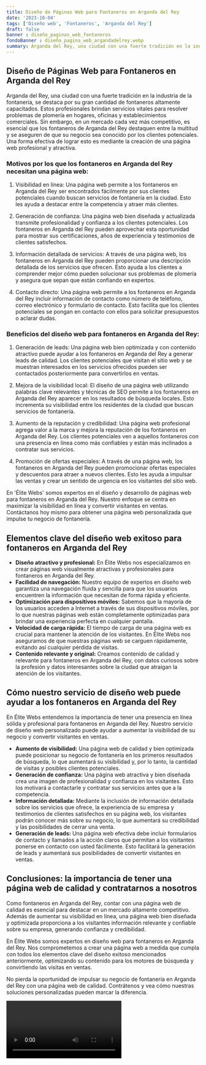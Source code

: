 ```yaml
---
title: Diseño de Páginas Web para Fontaneros en Arganda del Rey
date: '2023-10-04'
tags: ['Diseño web', 'Fontaneros', 'Arganda del Rey']
draft: false
banner : diseño_paginas_web_fontaneros
fondoBanner : diseño_pagina_web_argandadelrey.webp
summary: Arganda del Rey, una ciudad con una fuerte tradición en la industria de la fontanería, se destaca por su gran cantidad de fontaneros altamente capacitados. Estos profesionales brindan servicios vitales para resolver problemas de plomería en hogares, oficinas y establecimientos comerciales. Sin embargo, en un mercado cada vez más competitivo, es esencial que los fontaneros de Arganda del Rey destaquen entre la multitud y se aseguren de que su negocio sea conocido por los clientes potenciales. Una forma efectiva de lograr esto es mediante la creación de una página web profesional y atractiva.
---
```


## Diseño de Páginas Web para Fontaneros en Arganda del Rey

Arganda del Rey, una ciudad con una fuerte tradición en la industria de la fontanería, se destaca por su gran cantidad de fontaneros altamente capacitados. Estos profesionales brindan servicios vitales para resolver problemas de plomería en hogares, oficinas y establecimientos comerciales. Sin embargo, en un mercado cada vez más competitivo, es esencial que los fontaneros de Arganda del Rey destaquen entre la multitud y se aseguren de que su negocio sea conocido por los clientes potenciales. Una forma efectiva de lograr esto es mediante la creación de una página web profesional y atractiva.

### Motivos por los que los fontaneros en Arganda del Rey necesitan una página web:

1. Visibilidad en línea: Una página web permite a los fontaneros en Arganda del Rey ser encontrados fácilmente por sus clientes potenciales cuando buscan servicios de fontanería en la ciudad. Esto les ayuda a destacar entre la competencia y atraer más clientes.

2. Generación de confianza: Una página web bien diseñada y actualizada transmite profesionalidad y confianza a los clientes potenciales. Los fontaneros en Arganda del Rey pueden aprovechar esta oportunidad para mostrar sus certificaciones, años de experiencia y testimonios de clientes satisfechos.

3. Información detallada de servicios: A través de una página web, los fontaneros en Arganda del Rey pueden proporcionar una descripción detallada de los servicios que ofrecen. Esto ayuda a los clientes a comprender mejor cómo pueden solucionar sus problemas de plomería y asegura que sepan que están confiando en expertos.

4. Contacto directo: Una página web permite a los fontaneros en Arganda del Rey incluir información de contacto como número de teléfono, correo electrónico y formulario de contacto. Esto facilita que los clientes potenciales se pongan en contacto con ellos para solicitar presupuestos o aclarar dudas.

### Beneficios del diseño web para fontaneros en Arganda del Rey:

1. Generación de leads: Una página web bien optimizada y con contenido atractivo puede ayudar a los fontaneros en Arganda del Rey a generar leads de calidad. Los clientes potenciales que visitan el sitio web y se muestran interesados en los servicios ofrecidos pueden ser contactados posteriormente para convertirlos en ventas.

2. Mejora de la visibilidad local: El diseño de una página web utilizando palabras clave relevantes y técnicas de SEO permite a los fontaneros en Arganda del Rey aparecer en los resultados de búsqueda locales. Esto incrementa su visibilidad entre los residentes de la ciudad que buscan servicios de fontanería.

3. Aumento de la reputación y credibilidad: Una página web profesional agrega valor a la marca y mejora la reputación de los fontaneros en Arganda del Rey. Los clientes potenciales ven a aquellos fontaneros con una presencia en línea como más confiables y están más inclinados a contratar sus servicios.

4. Promoción de ofertas especiales: A través de una página web, los fontaneros en Arganda del Rey pueden promocionar ofertas especiales y descuentos para atraer a nuevos clientes. Esto les ayuda a impulsar las ventas y crear un sentido de urgencia en los visitantes del sitio web.

En 'Élite Webs' somos expertos en el diseño y desarrollo de páginas web para fontaneros en Arganda del Rey. Nuestro enfoque se centra en maximizar la visibilidad en línea y convertir visitantes en ventas. Contáctanos hoy mismo para obtener una página web personalizada que impulse tu negocio de fontanería.

<GifSeo />

<Cta />

## Elementos clave del diseño web exitoso para fontaneros en Arganda del Rey

- **Diseño atractivo y profesional:** En Élite Webs nos especializamos en crear páginas web visualmente atractivas y profesionales para fontaneros en Arganda del Rey.
- **Facilidad de navegación:** Nuestro equipo de expertos en diseño web garantiza una navegación fluida y sencilla para que los usuarios encuentren la información que necesitan de forma rápida y eficiente.
- **Optimización para dispositivos móviles:** Sabemos que la mayoría de los usuarios acceden a Internet a través de sus dispositivos móviles, por lo que nuestras páginas web están completamente optimizadas para brindar una experiencia perfecta en cualquier pantalla.
- **Velocidad de carga rápida:** El tiempo de carga de una página web es crucial para mantener la atención de los visitantes. En Élite Webs nos aseguramos de que nuestras páginas web se carguen rápidamente, evitando así cualquier pérdida de visitas.
- **Contenido relevante y original:** Creamos contenido de calidad y relevante para fontaneros en Arganda del Rey, con datos curiosos sobre la profesión y datos interesantes sobre la ciudad que atraigan la atención de los visitantes.

## Cómo nuestro servicio de diseño web puede ayudar a los fontaneros en Arganda del Rey

En Élite Webs entendemos la importancia de tener una presencia en línea sólida y profesional para fontaneros en Arganda del Rey. Nuestro servicio de diseño web personalizado puede ayudar a aumentar la visibilidad de su negocio y convertir visitantes en ventas.

- **Aumento de visibilidad:** Una página web de calidad y bien optimizada puede posicionar su negocio de fontanería en los primeros resultados de búsqueda, lo que aumentará su visibilidad y, por lo tanto, la cantidad de visitas y posibles clientes potenciales.
- **Generación de confianza:** Una página web atractiva y bien diseñada crea una imagen de profesionalidad y confianza en los visitantes. Esto los motivará a contactarle y contratar sus servicios antes que a la competencia.
- **Información detallada:** Mediante la inclusión de información detallada sobre los servicios que ofrece, la experiencia de su empresa y testimonios de clientes satisfechos en su página web, los visitantes podrán conocer más sobre su negocio, lo que aumentará su credibilidad y las posibilidades de cerrar una venta.
- **Generación de leads:** Una página web efectiva debe incluir formularios de contacto y llamados a la acción claros que permitan a los visitantes ponerse en contacto con usted fácilmente. Esto facilitará la generación de leads y aumentará sus posibilidades de convertir visitantes en ventas.

## Conclusiones: la importancia de tener una página web de calidad y contratarnos a nosotros

Como fontaneros en Arganda del Rey, contar con una página web de calidad es esencial para destacar en un mercado altamente competitivo. Además de aumentar su visibilidad en línea, una página web bien diseñada y optimizada proporciona a los visitantes información relevante y confiable sobre su empresa, generando confianza y credibilidad.

En Élite Webs somos expertos en diseño web para fontaneros en Arganda del Rey. Nos comprometemos a crear una página web a medida que cumpla con todos los elementos clave del diseño exitoso mencionados anteriormente, optimizando su contenido para los motores de búsqueda y convirtiendo las visitas en ventas.

No pierda la oportunidad de impulsar su negocio de fontanería en Arganda del Rey con una página web de calidad. Contrátenos y vea cómo nuestras soluciones personalizadas pueden marcar la diferencia.

<Video />

<CtaBot job='Fontaneros' city='Arganda del Rey'/>

<Gmaps query='Arganda del Rey+españa+maps' />
